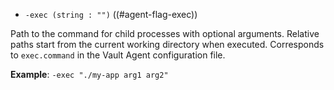 - `-exec (string : "")` ((#agent-flag-exec))

Path to the command for child processes with optional arguments. Relative paths
start from the current working directory when executed. Corresponds to
`exec.command` in the Vault Agent configuration file.

**Example**: `-exec "./my-app arg1 arg2"`
